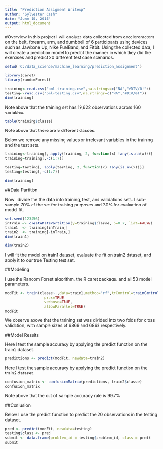 ---
title: "Prediction Assigment Writeup"
author: "Sylvester Cash"
date: "June 18, 2016"
output: html_document
---

#Overview
In this project I will analyze data collected from accelerometers on the belt, forearm, arm, and dumbbell of 6 participants using devices such as Jawbone Up, Nike FuelBand, and Fitbit. Using the collected data, I will create a prediction model to predict the manner in which they did the exercises and predict 20 different test case scenarios.

```{r, warning=FALSE, message=FALSE}
setwd('C:/data_science/machine_learning/prediction_assignment')

library(caret)
library(randomForest)
```

```{r}
training<-read.csv("pml-training.csv",na.strings=c("NA","#DIV/0!"))
testing<-read.csv("pml-testing.csv",na.strings=c("NA","#DIV/0!"))
dim(training)
```
Note above that the training set has 19,622 observations across 160 variables.

```{r}
table(training$classe)
```
Note above that there are 5 different classes. 

Below we remove any missing values or irrelevant variables in the training and the test sets.

```{r}
training<-training[, apply(training, 2, function(x) !any(is.na(x)))] 
training=training[,-c(1:7)]

testing=testing[, apply(testing, 2, function(x) !any(is.na(x)))] 
testing=testing[,-c(1:7)]

dim(training)
```

##Data Partition

Now I divide the the data into training, test, and validations sets. I sub-sample 70% of the set for training purposes and 30% for evaluation of model fit.

```{r}
set.seed(123456)
inTrain <- createDataPartition(y=training$classe, p=0.7, list=FALSE)
train1  <- training[inTrain,]
train2  <- training[-inTrain,]
dim(train1)
```

```{r}
dim(train2)
```

I will fit the model on train1 dataset, evaluate the fit on train2 dataset, and apply it to our true Testing test set.

##Modeling

I use the Random Forest algorithm, the R caret package, and all 53 model parameters.

```{r, cache=TRUE}
modFit <- train(classe~.,data=train1,method="rf",trControl=trainControl(method="cv",number=2),
                  prox=TRUE,
                  verbose=TRUE,
                  allowParallel=TRUE)
modFit
```

We observe above that the training set was divided into two folds for cross validation, with sample sizes of 6869 and 6868 respectively.

##Model Results

Here I test the sample accuracy by applying the predict function on the train2 dataset. 

```{r}
predictions <- predict(modFit, newdata=train2)
```

Here I test the sample accuracy by applying the predict function on the train2 dataset. 
```{r}
confusion_matrix <- confusionMatrix(predictions, train2$classe)
confusion_matrix
```

Note above that the out of sample accuracy rate is 99.7%

##Conlusion

Below I use the predict function to predict the 20 observations in the testing dataset.

```{r}
pred <- predict(modFit, newdata=testing)
testing$class <- pred
submit <- data.frame(problem_id = testing$problem_id, class = pred)
submit
```








